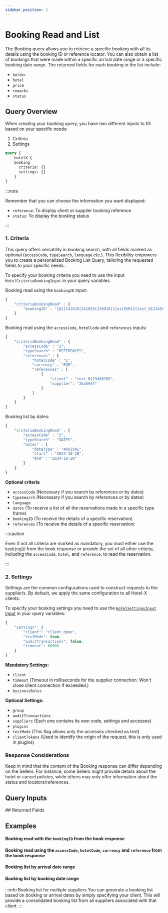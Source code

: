 ```yaml
---
sidebar_position: 2
---
```



# Booking Read and List

The Booking query allows you to retrieve a specific booking with all its details using the booking ID or reference locator. You can also obtain a list of bookings that were made within a specific arrival date range or a specific booking date range. The returned fields for each booking in the list include:

* `holder`
* `hotel`
* `price`
* `remarks`
* `status`

## Query Overview

When creating your booking query, you have two different inputs to fill based on your specific needs:

1. Criteria
2. Settings

```graphql
query {
    hotelX {
    booking
      criteria: {}
      settings: {}
	}
}
```
<CautionSettingsHotelX />

:::note

Remember that you can choose the information you want displayed:
* `reference`: To display client or supplier booking reference
* `status`: To display the booking status

:::

### 1. Criteria 

This query offers versatility in booking search, with all fields marked as optional (`accessCode`, `typeSearch`, `language` etc.). This flexibility empowers you to create a personalized Booking List Query, tailoring the requested fields to your specific needs. 

To specify your booking criteria you need to use the input `HotelCriteriaBookingInput` in your query variables.

Booking read using the `bookingID` input:

```js
{
    "criteriaBookingRead" : {
        "bookingID" : "1@1[241028[241029[230918[1[es[EUR[2[test_0123456789[2596391"
    }
}
```

Booking read using the `accessCode`, `hotelCode` and `references` inputs:

```js
{
    "criteriaBookingRead" : {
        "accessCode" : "2",
        "typeSearch" : "REFERENCES",
        "references" : {
            "hotelCode" : "1",
            "currency" : "EUR",
            "references" : [
                {
                    "client" : "test_0123456789",
                    "supplier": "2636944"
                }
            ]
        }
    }
}
```

Booking list by dates: 

```js
{
    "criteriaBookingRead" : {
        "accessCode" : "2",
        "typeSearch" : "DATES",
        "dates" : {
            "dateType" : "ARRIVAL",
            "start" : "2024-10-28",
            "end" : "2024-10-28"
        }
    }
}
```

**Optional criteria**
* `accessCode` (Necessary if you search by references or by dates)
* `typeSearch` (Necessary if you search by references or by dates)
* `language`
* `dates` (To receive a list of all the reservations made in a specific type frame)
* `bookingID` (To receive the details of a specific reservation)
* `references` (To receive the details of a specific reservation)

:::caution

Even if not all criteria are marked as mandatory, you must either use the `bookingID` from the book response or provide the set of all other criteria, including the `accessCode`, `hotel`, and `reference`, to read the reservation.

:::

### 2. Settings 

Settings are the common configurations used to construct requests to the supplier/s. By default, we apply the same configuration to all Hotel-X clients.

To specify your booking settings you need to use the [`HotelSettingsInput` input](/api/types/inputs/hotel-settings-input) in your query variables:

```js
{
	"settings": {
		"client": "client_demo",
		"testMode": true,
		"auditTransactions": false,
		"timeout": 60000
	}
}
```

**Mandatory Settings:**
* `client`
* `timeout` (Timeout in milliseconds for the supplier connection. Won't close client connection if exceeded.)
* `businessRules`

**Optional Settings:**
* `group`
* `auditTransactions` 
* `suppliers` (Each one contains its own code, settings and accesses)
* `plugins`
* `testMode` (This flag allows only the accesses checked as test)
* `clientTokens` (Used to identify the origin of the request, this is only used in plugins)


### Response Considerations

Keep in mind that the content of the Booking response can differ depending on the Sellers. For instance, some Sellers might provide details about the hotel or cancel policies, while others may only offer information about the status and locators/references.


## Query Inputs

<HotelSettingsInput />
<HotelXFilterInput />
<HotelCriteriaBookingInput />
## Returned Fields

<HotelBooking />


## Examples

#### Booking read with the `bookingID` from the book response

<GraphqlSample query={bookingQuery} variables={bookingByBookingIDVariables} />

#### Booking read using the `accessCode`, `hotelCode`, `currency` and `reference` from the book response

<GraphqlSample query={bookingQuery} variables={bookingByReferenceVariables} />

#### Booking list by arrival date range

<GraphqlSample query={bookingQuery} variables={bookingByArrivalDatesVariables} />

#### Booking list by booking date range

<GraphqlSample query={bookingQuery} variables={bookingByBookingDatesVariables} />

:::info Booking list for multiple suppliers
You can generate a booking list based on booking or arrival dates by simply specifying your client. This will provide a consolidated booking list from all suppliers associated with that client.
:::